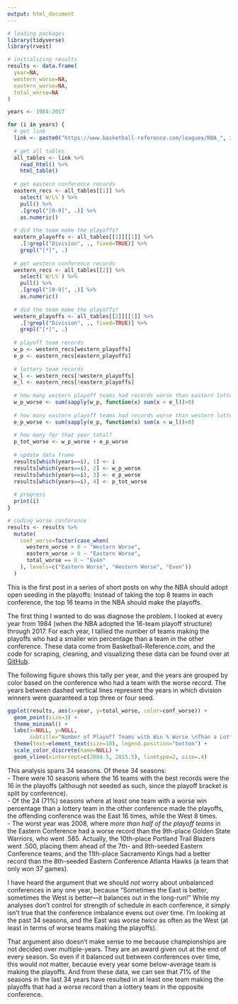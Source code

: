 ```yaml
---
output: html_document
---
```

```r
# loading packages
library(tidyverse)
library(rvest)

# initializing results
results <- data.frame(
  year=NA, 
  western_worse=NA, 
  eastern_worse=NA, 
  total_worse=NA
)

years <- 1984:2017

for (i in years) {
  # get link
  link <- paste0("https://www.basketball-reference.com/leagues/NBA_", i, ".html")
  
  # get all tables
  all_tables <- link %>% 
    read_html() %>% 
    html_table()
  
  # get eastern conference records
  eastern_recs <- all_tables[[1]] %>% 
    select(`W/L%`) %>% 
    pull() %>% 
    .[grepl("[0-9]", .)] %>% 
    as.numeric()
  
  # did the team make the playoffs?
  eastern_playoffs <- all_tables[[1]][[1]] %>% 
    .[!grepl("Division", ., fixed=TRUE)] %>% 
    grepl("[*]", .)
  
  # get western conference records
  western_recs <- all_tables[[2]] %>% 
    select(`W/L%`) %>% 
    pull() %>% 
    .[grepl("[0-9]", .)] %>% 
    as.numeric()
  
  # did the team make the playoffs?
  western_playoffs <- all_tables[[2]][[1]] %>% 
    .[!grepl("Division", ., fixed=TRUE)] %>%
    grepl("[*]", .)
  
  # playoff team records
  w_p <- western_recs[western_playoffs]
  e_p <- eastern_recs[eastern_playoffs]
  
  # lottery team records
  w_l <- western_recs[!western_playoffs]
  e_l <- eastern_recs[!eastern_playoffs]
  
  # how many western playoff teams had records worse than eastern lottery records?
  w_p_worse <- sum(sapply(w_p, function(x) sum(x < e_l))>0)
  
  # how many eastern playoff teams had records worse than western lottery records?
  e_p_worse <- sum(sapply(e_p, function(x) sum(x < w_l))>0)
  
  # how many for that year total?
  p_tot_worse <- w_p_worse + e_p_worse
  
  # update data frame
  results[which(years==i), 1] <- i
  results[which(years==i), 2] <- w_p_worse
  results[which(years==i), 3] <- e_p_worse
  results[which(years==i), 4] <- p_tot_worse
  
  # progress
  print(i)
}

# coding worse conference
results <- results %>% 
  mutate(
    conf_worse=factor(case_when(
      western_worse > 0 ~ "Western Worse",
      eastern_worse > 0 ~ "Eastern Worse",
      total_worse == 0 ~ "Even"
    ), levels=c("Eastern Worse", "Western Worse", "Even"))
  )
```

This is the first post in a series of short posts on why the NBA should adopt open seeding in the playoffs: Instead of taking the top 8 teams in each conference, the top 16 teams in the NBA should make the playoffs.  

The first thing I wanted to do was diagnose the problem. I looked at every year from 1984 (when the NBA adopted the 16-team playoff structure) through 2017. For each year, I tallied the number of teams making the playoffs who had a smaller win percentage than a team in the other conference. These data come from Basketball-Reference.com, and the code for scraping, cleaning, and visualizing these data can be found over at [GitHub]().  

The following figure shows this tally per year, and the years are grouped by color based on the conference who had a team with the worse record. The years between dashed vertical lines represent the years in which division winners were guaranteed a top three or four seed.  

```r
ggplot(results, aes(x=year, y=total_worse, color=conf_worse)) +
  geom_point(size=3) +
  theme_minimal() +
  labs(x=NULL, y=NULL, 
       subtitle="Number of Playoff Teams with Win % Worse \nThan a Lottery Team in Other Conference, by Year") +
  theme(text=element_text(size=18), legend.position="bottom") +
  scale_color_discrete(name=NULL) +
  geom_vline(xintercept=c(2004.5, 2015.5), linetype=2, size=.4)
```

This analysis spans 34 seasons. Of these 34 seasons:  
- There were 10 seasons where the 16 teams with the best records were the 16 in the playoffs (although not seeded as such, since the playoff bracket is split by conference).   
- Of the 24 (71%) seasons where at least one team with a worse win percentage than a lottery team in the other conference made the playoffs, the offending conference was the East 16 times, while the West 8 times.  
- The worst year was 2008, where *more than half of the playoff teams* in the Eastern Conference had a worse record than the 9th-place Golden State Warriors, who went .585. Actually, the 10th-place Portland Trail Blazers went .500, placing them ahead of the 7th- and 8th-seeded Eastern Conference teams, and the 11th-place Sacramento Kings had a better record than the 8th-seeded Eastern Conference Atlanta Hawks (a team that only won 37 games).  

I have heard the argument that we should *not* worry about unbalanced conferences in any one year, because "Sometimes the East is better, sometimes the West is better—it balances out in the long-run!" While my analyses don't control for strength of schedule in each conference, it simply isn't true that the conference imbalance evens out over time. I'm looking at the past 34 seasons, and the East was worse *twice* as often as the West (at least in terms of worse teams making the playoffs).  

That argument also doesn't make sense to me because championships are not decided over multiple-years. They are an award given out at the end of every season. So even if it balanced out between conferences over time, this would not matter, because every year some below-average team is making the playoffs. And from these data, we can see that 71% of the seasons in the last 34 years have resulted in at least one team making the playoffs that had a worse record than a lottery team in the opposite conference.  
